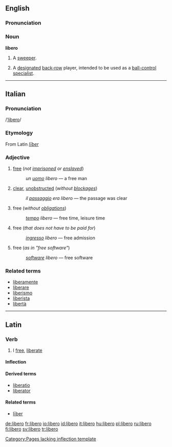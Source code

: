 {{see|libéro}}
==English==
===Pronunciation===
{{rfp}}
{{rfap}}
===Noun===
'''libero'''
[[Category:Pages lacking inflection template]]

# {{soccer}} A [[sweeper]].
# {{volleyball}} A [[designated]] [[back-row]] player, intended to be used as a [[ball control|ball-control]] [[specialist]].
<!-- encyclopedic info:
The libero is a designated back-row player, intended to be used as a ball-control specialist. The libero is allowed to replace any player in the back row without counting as a substitution. There is no limit to the number of libero replacements a team is allowed. The pronunciation is “LEE-bah-ro”.-->
----

==Italian==
===Pronunciation===
/[[Pronunciation guide|ˈlibero]]/
===Etymology===
From Latin ''[[liber#Latin|līber]]''

===Adjective===
{{it-adj|liber}}

# [[free]] (''not [[imprisoned]] or [[enslaved]]'')
#:''un [[uomo]] libero'' &mdash; a free man
# [[clear]], [[unobstructed]] (''without [[blockage]]s'')
#:''il [[passaggio]] era libero'' &mdash; the passage was clear
# free (''without [[obligation]]s'')
#: ''[[tempo]] libero'' &mdash; free time, leisure time
# free (''that does not have to be paid for'')
#:''[[ingresso]] libero'' &mdash; free admission
# free (''as in "free software"'')
#:''[[software#Italian|software]] libero'' &mdash; free software

===Related terms===
*[[liberamente]]
*[[liberare]]
*[[liberismo]]
*[[liberista]]
*[[libertà]]

----

==Latin==
===Verb===
{{la-verb|libero|līberō|liberare#Latin|līberāre|liberavi|līberāvī|liberatum|līberātum}}
# I [[free]], [[liberate]]

====Inflection====
{{la-inflec-are|līber}}

====Derived terms====
* [[liberatio]]
* [[liberator]]

====Related terms====
* [[liber#Latin|līber]]

[[de:libero]]
[[fr:libero]]
[[io:libero]]
[[id:libero]]
[[it:libero]]
[[hu:libero]]
[[pl:libero]]
[[ru:libero]]
[[fi:libero]]
[[sv:libero]]
[[tr:libero]]